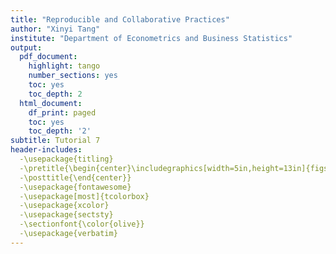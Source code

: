 ```yaml
---
title: "Reproducible and Collaborative Practices"
author: "Xinyi Tang"
institute: "Department of Econometrics and Business Statistics"
output:
  pdf_document:
    highlight: tango
    number_sections: yes
    toc: yes
    toc_depth: 2
  html_document:
    df_print: paged
    toc: yes
    toc_depth: '2'
subtitle: Tutorial 7
header-includes:
  -\usepackage{titling}
  -\pretitle{\begin{center}\includegraphics[width=5in,height=13in]{figs/front.jpg}\LARGE\\}
  -\posttitle{\end{center}}
  -\usepackage{fontawesome}
  -\usepackage[most]{tcolorbox}
  -\usepackage{xcolor}
  -\usepackage{sectsty}
  -\sectionfont{\color{olive}}
  -\usepackage{verbatim}
---
```

